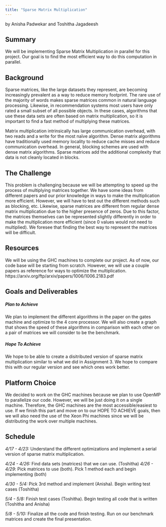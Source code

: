 ```yaml
---
title: "Sparse Matrix Multiplication"
---
```


by Anisha Padwekar and Toshitha Jagadeesh

## Summary
We will be implementing Sparse Matrix Multiplication in parallel for this project. Our goal is to find the most efficient way to do this computation in parallel.

## Background
Sparse matrices, like the large datasets they represent, are becoming increasingly prevalent as a way to reduce memory footprint. The rare use of the majority of words makes sparse matrices common in natural language processing. Likewise, in recommendation systems most users have only rated a small subset of all possible objects. In these cases, algorithms that use these data sets are often based on matrix multiplication, so it is important to find a fast method of multiplying these matrices.

Matrix multiplication intrinsically has large communication overhead, with two reads and a write for the most naïve algorithm. Dense matrix algorithms have traditionally used memory locality to reduce cache misses and reduce communication overhead. In general, blocking schemes are used with dense matrix algorithms. Sparse matrices add the additional complexity that data is not cleanly located in blocks.


## The Challenge
This problem is challenging because we will be attempting to speed up the process of multiplying matrices together. We have some ideas from different papers and our prior knowledge in ways to make the multiplication more efficient. However, we will have to test out the different methods such as blocking, etc. Likewise, sparse matrices are different from regular dense matrix multiplication due to the higher presence of zeros. Due to this factor, the matrices themselves can be represented slightly differently in order to make the multiplication more efficient (since 0 values would not need to multiplied). We foresee that finding the best way to represent the matrices will be difficult.

## Resources
We will be using the GHC machines to complete our project. As of now, our code base will be starting from scratch. However, we will use a couple papers as reference for ways to optimize the multiplication. 
https://arxiv.org/ftp/arxiv/papers/1006/1006.2183.pdf


## Goals and Deliverables

##### *Plan to Achieve*
We plan to implement the different algorithms in the paper on the gates machine and optimize to the 4 core processor. We will also create a graph that shows the speed of these algorithms in comparison with each other on a pair of matrices we will consider to be the benchmark.

##### *Hope To Achieve*
We hope to be able to create a disitributed version of sparse matrix multiplication similar to what we did in Assignment 3. We hope to compare this with our regular version and see which ones work better.


## Platform Choice
We decided to work on the GHC machines because we plan to use OpenMP to parallelize our code. However, we will be just doing it on a single machine. Therefore, the GHC machines are the most accessible/easiest to use. If we finish this part and move on to our HOPE TO ACHIEVE goals, then we will also need the use of the Xeon Phi machines since we will be distributing the work over multiple machines.

## Schedule
*4/17 - 4/23:* Understand the different optimizations and implement a serial version of sparse matrix multiplication.

*4/24 - 4/26:* Find data sets (matrices) that we can use. (Toshitha) 
*4/26 - 4/29*: Pick matrices to use (both). Pick 1 method each and begin implementing (both)

*4/30 - 5/4:* Pick 3rd method and implement (Anisha). Begin writing test cases (Toshitha)

*5/4 - 5/8:* Finish test cases (Toshitha). Begin testing all code that is written (Toshitha and Anisha)

*5/8 - 5/10:* Finalize all the code and finish testing. Run on our benchmark matrices and create the final presentation.
